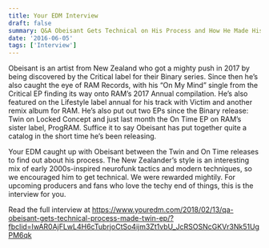```yaml
---
title: Your EDM Interview
draft: false
summary: Q&A Obeisant Gets Technical on His Process and How He Made His ‘Twin’ EP
date: '2016-06-05'
tags: ['Interview']
---
```


Obeisant is an artist from New Zealand who got a mighty push in 2017 by being discovered by the Critical label for their Binary series. Since then he’s also caught the eye of RAM Records, with his “On My Mind” single from the Critical EP finding its way onto RAM’s 2017 Annual compilation. He’s also featured on the Lifestyle label annual for his track with Victim and another remix album for RAM. He’s also put out two EPs since the Binary release: Twin on Locked Concept and just last month the On Time EP on RAM’s sister label, ProgRAM. Suffice it to say Obeisant has put together quite a catalog in the short time he’s been releasing.

Your EDM caught up with Obeisant between the Twin and On Time releases to find out about his process. The New Zealander’s style is an interesting mix of early 2000s-inspired neurofunk tactics and modern techniques, so we encouraged him to get technical. We were rewarded mightily. For upcoming producers and fans who love the techy end of things, this is the interview for you.

Read the full interview at https://www.youredm.com/2018/02/13/qa-obeisant-gets-technical-process-made-twin-ep/?fbclid=IwAR0AjFLwL4H6cTubrjoCtSo4ijm3Zt1vbU_JcRSOSNcGKVr3Nk51UgPM6qk

